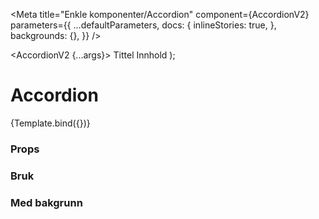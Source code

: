 

<Meta
  title="Enkle komponenter/Accordion"
  component={AccordionV2}
  parameters={{
    ...defaultParameters,
    docs: {
      inlineStories: true,
    },
    backgrounds: {},
  }}
/>

  <AccordionV2 {...args}>
    <AccordionSummary>Tittel</AccordionSummary>
    <AccordionDetails>Innhold</AccordionDetails>
  </AccordionV2>
);

# Accordion

<Canvas>
  <Story name="Accordion">{Template.bind({})}</Story>
</Canvas>

### Props

<ArgsTable story="Accordion" />

### Bruk

### Med bakgrunn

<Canvas>
  <AccordionV2></AccordionV2>
</Canvas>
